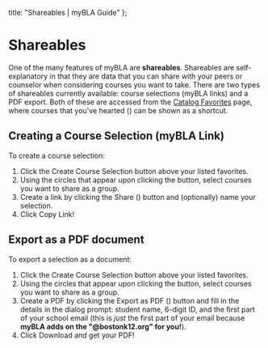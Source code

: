 
  title: "Shareables | myBLA Guide"
};

# Shareables
One of the many features of myBLA are **shareables**. Shareables are self-explanatory in that they are data that you can share with your peers or counselor when considering courses you want to take. There are two types of shareables currently available: course selections (myBLA links) and a PDF export. Both of these are accessed from the [Catalog Favorites](/catalog/favorites) page, where courses that you've hearted (<HiStar className="h-4 text-rose-400 inline" />) can be shown as a shortcut.

## Creating a Course Selection (myBLA Link)
To create a course selection:
1. Click the <span class="text-amber-400">Create Course Selection</span> button above your listed favorites.
2. Using the circles that appear upon clicking the button, select courses you want to share as a group.
3. Create a link by clicking the Share (<HiOutlineShare className="h-5 text-zinc-400 inline m-0" />) button and (optionally) name your selection.
4. Click <span class="text-white font-medium">Copy Link</span>!

## Export as a PDF document
To export a selection as a document:
1. Click the <span class="text-amber-400">Create Course Selection</span> button above your listed favorites.
2. Using the circles that appear upon clicking the button, select courses you want to share as a group.
3. Create a PDF by clicking the Export as PDF (<HiOutlineDocumentArrowDown className="h-5 text-zinc-400 inline m-0" />) button and fill in the details in the dialog prompt: student name, 6-digit ID, and the first part of your school email (this is *just* the first part of your email because **myBLA adds on the "@bostonk12.org" for you!**).
4. Click <span class="text-blue-300 font-medium">Download</span> and get your PDF!